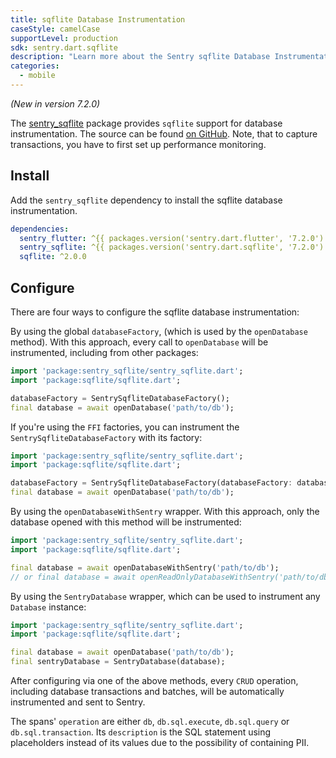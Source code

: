 ```yaml
---
title: sqflite Database Instrumentation
caseStyle: camelCase
supportLevel: production
sdk: sentry.dart.sqflite
description: "Learn more about the Sentry sqflite Database Instrumentation for the Flutter SDK."
categories:
  - mobile
---
```


<Include name="beta-note.mdx" />

_(New in version 7.2.0)_

The [sentry_sqflite](https://pub.dev/packages/sentry_sqflite) package provides `sqflite` support for database instrumentation. The source can be found [on GitHub](https://github.com/getsentry/sentry-dart/tree/main/sqflite). Note, that to capture transactions, you have to first <PlatformLink to="/performance/">set up performance monitoring</PlatformLink>.

## Install

Add the `sentry_sqflite` dependency to install the sqflite database instrumentation.

```yml {filename:pubspec.yaml}
dependencies:
  sentry_flutter: ^{{ packages.version('sentry.dart.flutter', '7.2.0') }}
  sentry_sqflite: ^{{ packages.version('sentry.dart.sqflite', '7.2.0') }}
  sqflite: ^2.0.0
```

## Configure

There are four ways to configure the sqflite database instrumentation:

By using the global `databaseFactory`, (which is used by the `openDatabase` method). With this approach, every call to `openDatabase` will be instrumented, including from other packages:

```dart
import 'package:sentry_sqflite/sentry_sqflite.dart';
import 'package:sqflite/sqflite.dart';

databaseFactory = SentrySqfliteDatabaseFactory();
final database = await openDatabase('path/to/db');
```

If you're using the `FFI` factories, you can instrument the `SentrySqfliteDatabaseFactory` with its factory:

```dart
import 'package:sentry_sqflite/sentry_sqflite.dart';
import 'package:sqflite/sqflite.dart';

databaseFactory = SentrySqfliteDatabaseFactory(databaseFactory: databaseFactoryFfi);
final database = await openDatabase('path/to/db');
```

By using the `openDatabaseWithSentry` wrapper. With this approach, only the database opened with this method will be instrumented:

```dart
import 'package:sentry_sqflite/sentry_sqflite.dart';
import 'package:sqflite/sqflite.dart';

final database = await openDatabaseWithSentry('path/to/db');
// or final database = await openReadOnlyDatabaseWithSentry('path/to/db');
```

By using the `SentryDatabase` wrapper, which can be used to instrument any `Database` instance:

```dart
import 'package:sentry_sqflite/sentry_sqflite.dart';
import 'package:sqflite/sqflite.dart';

final database = await openDatabase('path/to/db');
final sentryDatabase = SentryDatabase(database);
```

After configuring via one of the above methods, every `CRUD` operation, including database transactions and batches, will be automatically instrumented and sent to Sentry.

The spans' `operation` are either `db`, `db.sql.execute`, `db.sql.query` or `db.sql.transaction`. Its `description` is the SQL statement using placeholders instead of its values due to the possibility of containing PII.
